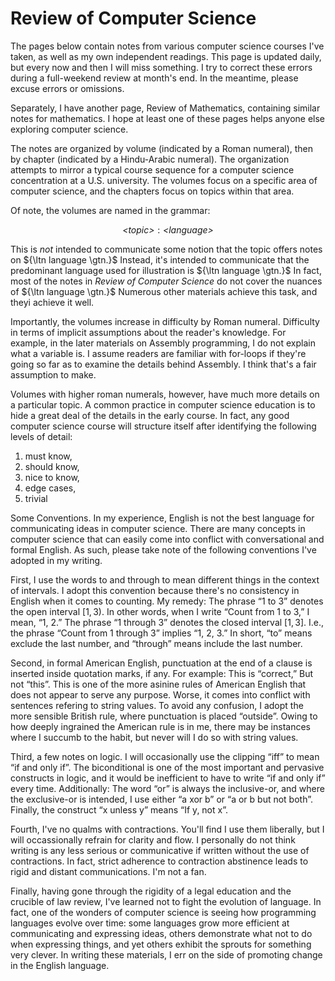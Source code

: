 # Review of Computer Science

The pages below contain notes from various computer science courses I've
taken, as well as my own independent readings. This page is updated daily,
but every now and then I will miss something. I try to correct these errors
during a full-weekend review at month's end. In the meantime, please excuse
errors or omissions.

Separately, I have another page, Review of Mathematics, containing similar
notes for mathematics. I hope at least one of these pages helps anyone else
exploring computer science.

The notes are organized by volume (indicated by a Roman numeral), then by
chapter (indicated by a Hindu-Arabic numeral). The organization attempts to
mirror a typical course sequence for a computer science concentration at a
U.S. university. The volumes focus on a specific area of computer science,
and the chapters focus on topics within that area.

Of note, the volumes are named in the grammar:

$$
	\textit{<topic>}: \textit{<language>}
$$

This is _not_ intended to communicate some notion that the topic offers notes on
${\ltn language \gtn.}$ Instead, it's intended to communicate that the
predominant language used for illustration is ${\ltn language \gtn.}$ In fact,
most of the notes in _Review of Computer Science_ do not cover the nuances of
${\ltn language \gtn.}$ Numerous other materials achieve this task, and theyi
achieve it well.

Importantly, the volumes increase in difficulty by Roman numeral.
Difficulty in terms of implicit assumptions about the reader's knowledge.
For example, in the later materials on Assembly programming, I do not
explain what a variable is. I assume readers are familiar with for-loops if
they're going so far as to examine the details behind Assembly. I think
that's a fair assumption to make.

Volumes with higher roman numerals, however, have much more details on a
particular topic. A common practice in computer science education is to
hide a great deal of the details in the early course. In fact, any good
computer science course will structure itself after identifying the
following levels of detail:

1. must know,
2. should know,
3. nice to know,
4. edge cases,
5. trivial

Some Conventions. In my experience, English is not the best language for
communicating ideas in computer science. There are many concepts in
computer science that can easily come into conflict with conversational and
formal English. As such, please take note of the following conventions I've
adopted in my writing.

First, I use the words to and through to mean different things in the
context of intervals. I adopt this convention because there's no
consistency in English when it comes to counting. My remedy: The phrase “1
to 3” denotes the open interval $[1, 3)$. In other words, when I write
“Count from 1 to 3,” I mean, “1, 2.” The phrase “1 through 3” denotes the
closed interval $[1,3]$. I.e., the phrase “Count from 1 through 3” implies
“1, 2, 3.” In short, “to” means exclude the last number, and “through”
means include the last number.

Second, in formal American English, punctuation at the end of a clause is
inserted inside quotation marks, if any. For example: This is “correct,”
But not “this”. This is one of the more asinine rules of American English
that does not appear to serve any purpose. Worse, it comes into conflict
with sentences refering to string values. To avoid any confusion, I adopt
the more sensible British rule, where punctuation is placed “outside”.
Owing to how deeply ingrained the American rule is in me, there may be
instances where I succumb to the habit, but never will I do so with string
values.

Third, a few notes on logic. I will occasionally use the clipping “iff” to
mean “if and only if”. The biconditional is one of the most important and
pervasive constructs in logic, and it would be inefficient to have to write
“if and only if” every time. Additionally: The word “or” is always the
inclusive-or, and where the exclusive-or is intended, I use either “a xor
b” or “a or b but not both”. Finally, the construct “x unless y” means “If
y, not x”.

Fourth, I've no qualms with contractions. You'll find I use them liberally,
but I will occassionally refrain for clarity and flow. I personally do not
think writing is any less serious or communicative if written without the
use of contractions. In fact, strict adherence to contraction abstinence
leads to rigid and distant communications. I'm not a fan.

Finally, having gone through the rigidity of a legal education and the
crucible of law review, I've learned not to fight the evolution of
language. In fact, one of the wonders of computer science is seeing how
programming languages evolve over time: some languages grow more efficient
at communicating and expressing ideas, others demonstrate what not to do
when expressing things, and yet others exhibit the sprouts for something
very clever. In writing these materials, I err on the side of promoting
change in the English language.

